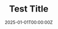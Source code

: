 ---
title: "Test Title"
meta_title: "Test Meta Title"
description: "Test Description"
date: 2025-01-01T00:00:00Z
image: ""
categories: [""]
authors: ["John Doe"]
tags: [""]
draft: false
---